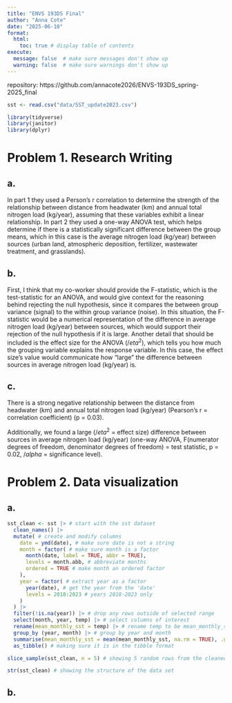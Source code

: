 ```yaml
---
title: "ENVS 193DS Final"
author: "Anna Cote"
date: "2025-06-10"
format: 
  html:
    toc: true # display table of contents
execute:
  message: false  # make sure messages don't show up
  warning: false  # make sure warnings don't show up
---
```


repository: https://github.com/annacote2026/ENVS-193DS_spring-2025_final

```r
sst <- read.csv("data/SST_update2023.csv")

library(tidyverse)
library(janitor)
library(dplyr)

```

# Problem 1. Research Writing

## a. 

In part 1 they used a Person's r correlation to determine the strength of the relationship between distance from headwater (km) and annual total nitrogen load (kg/year), assuming that these variables exhibit a linear relationship. In part 2 they used a one-way ANOVA test, which helps determine if there is a statistically significant difference between the group means, which in this case is the average nitrogen load (kg/year) between sources (urban land, atmospheric deposition, fertilizer, wastewater treatment, and grasslands).

## b. 

First, I think that my co-worker should provide the F-statistic, which is the test-statistic for an ANOVA, and would give context for the reasoning behind rejecting the null hypothesis, since it compares the between group variance (signal) to the within group variance (noise). In this situation, the F-statistic would be a numerical representation of the difference in average nitrogen load (kg/year) between sources, which would support their rejection of the null hypothesis if it is large. Another detail that should be included is the effect size for the ANOVA ($/eta^2$), which tells you how much the grouping variable explains the response variable. In this case, the effect size's value would communicate how "large" the difference between sources in average nitrogen load (kg/year) is.

## c.

There is a strong negative relationship between the distance from headwater (km) and annual total nitrogen load (kg/year) (Pearson's r = correlation coefficient) (p = 0.03). 

Additionally, we found a large ($/eta^2$ = effect size) difference between sources in average nitrogen load (kg/year) (one-way ANOVA, F(numerator degrees of freedom, denominator degrees of freedom) = test statistic, p = 0.02, $/alpha$ = significance level). 

# Problem 2. Data visualization

## a.

```r
sst_clean <- sst |> # start with the sst dataset
  clean_names() |> 
  mutate( # create and modify columns
    date = ymd(date), # make sure date is not a string
    month = factor( # make sure month is a factor
      month(date, label = TRUE, abbr = TRUE),
      levels = month.abb, # abbreviate months
      ordered = TRUE # make month an ordered factor
    ),
    year = factor( # extract year as a factor
      year(date), # get the year from the 'date'
      levels = 2018:2023 # years 2018-2023 only
    )
  ) |> 
  filter(!is.na(year)) |> # drop any rows outside of selected range
  select(month, year, temp) |> # select columns of interest
  rename(mean_monthly_sst = temp) |> # rename temp to be mean_monthly_sst
  group_by (year, month) |> # group by year and month
  summarise(mean_monthly_sst = mean(mean_monthly_sst, na.rm = TRUE), .groups = "drop") |> # calculate mean SST for each month-year group
  as_tibble() # making sure it is in the tibble format

slice_sample(sst_clean, n = 5) # showing 5 random rows from the cleaned data set

str(sst_clean) # showing the structure of the data set
```

## b.

```r

```

